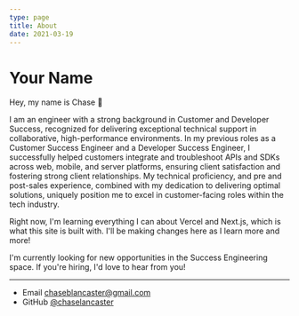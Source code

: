 ```yaml
---
type: page
title: About
date: 2021-03-19
---
```


# Your Name

Hey, my name is Chase 👋

I am an engineer with a strong background in Customer and Developer Success, recognized for delivering exceptional technical support in collaborative, high-performance environments. In my previous roles as a Customer Success Engineer and a Developer Success Engineer, I successfully helped customers integrate and troubleshoot APIs and SDKs across web, mobile, and server platforms, ensuring client satisfaction and fostering strong client relationships. My technical proficiency, and pre and post-sales experience, combined with my dedication to delivering optimal solutions, uniquely position me to excel in customer-facing roles within the tech industry.

Right now, I'm learning everything I can about Vercel and Next.js, which is what this site is built with. I'll be making changes here as I learn more and more!

I'm currently looking for new opportunities in the Success Engineering space. If you're hiring, I'd love to hear from you!

---

- Email chaseblancaster@gmail.com
- GitHub [@chaselancaster](https://github.com/chaselancaster)
